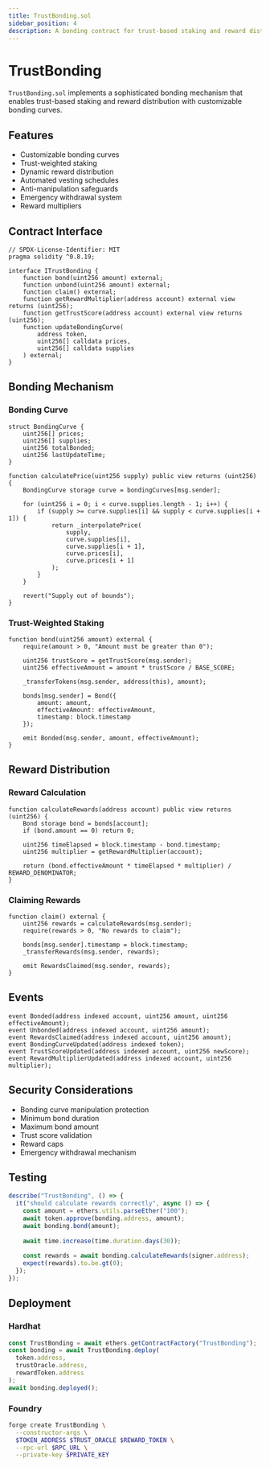 ```yaml
---
title: TrustBonding.sol
sidebar_position: 4
description: A bonding contract for trust-based staking and reward distribution
---
```


# TrustBonding

`TrustBonding.sol` implements a sophisticated bonding mechanism that enables trust-based staking and reward distribution with customizable bonding curves.

## Features

- Customizable bonding curves
- Trust-weighted staking
- Dynamic reward distribution
- Automated vesting schedules
- Anti-manipulation safeguards
- Emergency withdrawal system
- Reward multipliers

## Contract Interface

```solidity
// SPDX-License-Identifier: MIT
pragma solidity ^0.8.19;

interface ITrustBonding {
    function bond(uint256 amount) external;
    function unbond(uint256 amount) external;
    function claim() external;
    function getRewardMultiplier(address account) external view returns (uint256);
    function getTrustScore(address account) external view returns (uint256);
    function updateBondingCurve(
        address token,
        uint256[] calldata prices,
        uint256[] calldata supplies
    ) external;
}
```

## Bonding Mechanism

### Bonding Curve
```solidity
struct BondingCurve {
    uint256[] prices;
    uint256[] supplies;
    uint256 totalBonded;
    uint256 lastUpdateTime;
}

function calculatePrice(uint256 supply) public view returns (uint256) {
    BondingCurve storage curve = bondingCurves[msg.sender];
    
    for (uint256 i = 0; i < curve.supplies.length - 1; i++) {
        if (supply >= curve.supplies[i] && supply < curve.supplies[i + 1]) {
            return _interpolatePrice(
                supply,
                curve.supplies[i],
                curve.supplies[i + 1],
                curve.prices[i],
                curve.prices[i + 1]
            );
        }
    }
    
    revert("Supply out of bounds");
}
```

### Trust-Weighted Staking
```solidity
function bond(uint256 amount) external {
    require(amount > 0, "Amount must be greater than 0");
    
    uint256 trustScore = getTrustScore(msg.sender);
    uint256 effectiveAmount = amount * trustScore / BASE_SCORE;
    
    _transferTokens(msg.sender, address(this), amount);
    
    bonds[msg.sender] = Bond({
        amount: amount,
        effectiveAmount: effectiveAmount,
        timestamp: block.timestamp
    });
    
    emit Bonded(msg.sender, amount, effectiveAmount);
}
```

## Reward Distribution

### Reward Calculation
```solidity
function calculateRewards(address account) public view returns (uint256) {
    Bond storage bond = bonds[account];
    if (bond.amount == 0) return 0;
    
    uint256 timeElapsed = block.timestamp - bond.timestamp;
    uint256 multiplier = getRewardMultiplier(account);
    
    return (bond.effectiveAmount * timeElapsed * multiplier) / REWARD_DENOMINATOR;
}
```

### Claiming Rewards
```solidity
function claim() external {
    uint256 rewards = calculateRewards(msg.sender);
    require(rewards > 0, "No rewards to claim");
    
    bonds[msg.sender].timestamp = block.timestamp;
    _transferRewards(msg.sender, rewards);
    
    emit RewardsClaimed(msg.sender, rewards);
}
```

## Events

```solidity
event Bonded(address indexed account, uint256 amount, uint256 effectiveAmount);
event Unbonded(address indexed account, uint256 amount);
event RewardsClaimed(address indexed account, uint256 amount);
event BondingCurveUpdated(address indexed token);
event TrustScoreUpdated(address indexed account, uint256 newScore);
event RewardMultiplierUpdated(address indexed account, uint256 multiplier);
```

## Security Considerations

- Bonding curve manipulation protection
- Minimum bond duration
- Maximum bond amount
- Trust score validation
- Reward caps
- Emergency withdrawal mechanism

## Testing

```typescript
describe("TrustBonding", () => {
  it("should calculate rewards correctly", async () => {
    const amount = ethers.utils.parseEther("100");
    await token.approve(bonding.address, amount);
    await bonding.bond(amount);
    
    await time.increase(time.duration.days(30));
    
    const rewards = await bonding.calculateRewards(signer.address);
    expect(rewards).to.be.gt(0);
  });
});
```

## Deployment

### Hardhat
```typescript
const TrustBonding = await ethers.getContractFactory("TrustBonding");
const bonding = await TrustBonding.deploy(
  token.address,
  trustOracle.address,
  rewardToken.address
);
await bonding.deployed();
```

### Foundry
```bash
forge create TrustBonding \
  --constructor-args \
  $TOKEN_ADDRESS $TRUST_ORACLE $REWARD_TOKEN \
  --rpc-url $RPC_URL \
  --private-key $PRIVATE_KEY
``` 
